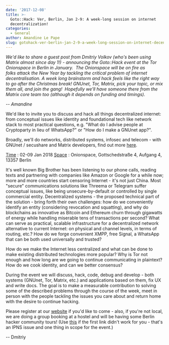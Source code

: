 ```yaml
---
date: '2017-12-08'
title: >-
  Goto::Hack: Ver, Berlin, Jan 2-9: A week-long session on internet
  decentralization!
categories:
  - General
author: Amandine Le Pape
slug: gotohack-ver-berlin-jan-2-9-a-week-long-session-on-internet-decentralization
---
```


<p style="text-align: left;"><em>We'd like to share a guest post from Dmitriy Volkov (who's been using Matrix almost since day 1!) - announcing the Goto::Hack event at the Tor Onionspace in Berlin in January.  The Onionspace will be on fire as folks attack the New Year by tackling the critical problem of internet decentralisation. A week long brainstorm and hack feels like the right way to go after the Christmas break! GNUnet, Tor, Matrix, pick your topic, or mix them all, and join the gang!  Hopefully we'll have someone there from the Matrix core team too (although it depends on funding and timings).</em></p>
<p style="text-align: left;"><em>-- Amandine</em></p>
We'd like to invite you to discuss and hack all things decentralized internet: from conceptual issues like identity and foundational tech like network stack to most practical questions, e.g. "What do I advise people at Cryptoparty in lieu of WhatsApp?" or "How do I make a GNUnet app?".

Broadly, we'll do networks, distributed systems, infosec and telecom - with GNUnet / secushare and Matrix developers, find out more <a href="https://gateway.ipfs.io/ipns/QmSgwwdejjsizQnKffKo6e84vfvBWCH5tnGpAwLPJVvhby/">here</a>.

<span style="text-decoration: underline;">Time</span>
: 02-09 Jan 2018
<span style="text-decoration: underline;">Space</span>
: Onionspace, Gottschedstraße 4, Aufgang 4, 13357 Berlin

It's well known Big Brother has been listening to our phone calls, reading texts and partnering with companies like Amazon or Google for a while now; more and more countries start censoring Internet - it's not just China. Most "secure" communications solutions like Threema or Telegram suffer conceptual issues, like being unsecure-by-default or controlled by single commercial entity.
Decentralized systems - the proposed technical part of the solution - bring forth their own challenges: how do we conveniently identify an entity (considering revocation and squatting), and why do blockchains as innovative as Bitcoin and Ethereum churn through gigawatts of energy while handling miserable tens of transactions per second? What can serve as practical, scalable infrastructure for a decentralized network alternative to current Internet: on physical and channel levels, in terms of routing, etc.? How do we forge convenient XMPP, free Signal, a WhatsApp that can be both used universally and trusted?

How do we make the Internet less centralized and what can be done to make existing distributed technologies more popular? Why is Tor not enough and how long are we going to continue communicating in plaintext? How do we cook identity, and can we better consensus?

During the event we will discuss, hack, code, debug and develop - both systems (GNUnet, Tor, Matrix, etc.) and applications based on them, fix UX and write docs. The goal is to make a measurable contribution to solving some of the described problems through the course of the week, meet in person with the people tackling the issues you care about and return home with the desire to continue hacking.

Please register at our <a href="https://gateway.ipfs.io/ipns/QmSgwwdejjsizQnKffKo6e84vfvBWCH5tnGpAwLPJVvhby/">website</a> if you'd like to come - also, if you're not local, we are doing a group booking at a hostel and will be having some Berlin hacker community tours! (Use <a href="https://gateway.ipfs.io/ipfs/QmSSmmDueDSGYparbzPuibQUnTmji3CTJX5MgvttBRbqUn/">this</a> if the first link didn't work for you - that's an IPNS issue and one thing in scope for the event.)

-- Dmitriy